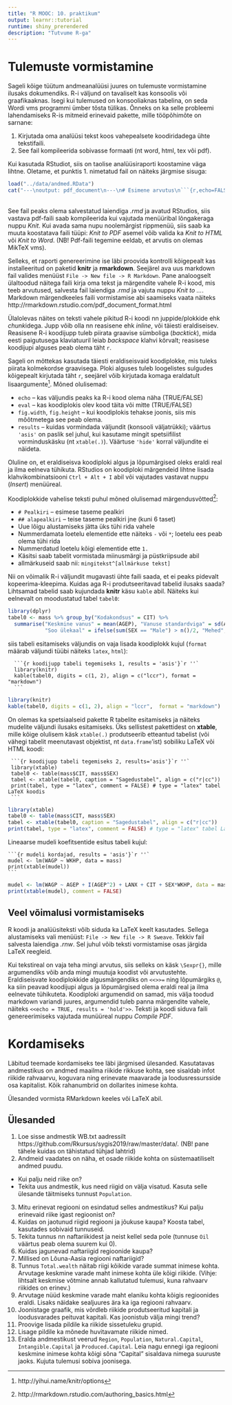 ```yaml
---
title: "R MOOC: 10. praktikum"
output: learnr::tutorial
runtime: shiny_prerendered
description: "Tutvume R-ga"
---
```



# Tulemuste vormistamine 

Sageli kõige tüütum andmeanalüüsi juures on tulemuste vormistamine ilusaks dokumendiks. R-i väljund on tavaliselt kas konsoolis või graafikaaknas. Isegi kui tulemused on konsooliaknas tabelina, on seda Wordi vms programmi ümber tõsta tülikas. Õnneks on ka selle probleemi lahendamiseks R-is mitmeid erinevaid pakette, mille tööpõhimõte on sarnane:

1. Kirjutada oma analüüsi tekst koos vahepealsete koodiridadega ühte tekstifaili.
1. See fail kompileerida sobivasse formaati (nt word, html, tex või pdf).

Kui kasutada RStudiot, siis on taolise analüüsiraporti koostamine väga lihtne. Oletame, et punktis 1. nimetatud fail on näiteks järgmise sisuga:  
<!---Väga paindlik pakett on **Sweave**, mis produtseerib tex ja html formaadis dokumente.
Käesolevas kursuses tutvume  paketiga **knitr**^[http://yihui.name/knitr/]. Selle paketi kõige olulisem käsk on `knit(.)`, millele tuleb ette anda punktis 1. koostatud faili nimi. Selles failis on mingis formaadis tekst ja R-i kood vaheldumisi, näiteks nii:-->

```r
load("../data/andmed.RData")
cat("---\noutput: pdf_document\n---\n# Esimene arvutus\n```{r,echo=FALSE}\nmass <- read.table(\"https://github.com/Rkursus/sygis2019/raw/master/data/mass.txt\", sep =\"\\t\", header = T)\n```\nMassachusettsi andmestikus on kokku `r nrow(mass)` inimest; sooline jaotus on järgnev:\n```{r,echo=FALSE}\ntable(mass$SEX)\n```\n## Esimene alapunkt\nNüüd on lisaks tulemusele endale näha, milline koodijupp leiab keskmise vanuse:\n```{r,echo=TRUE}\nmean(mass$AGEP)\n```\n")
```
<br>
See fail peaks olema salvestatud laiendiga *.rmd* ja avatud RStudios, siis vastava pdf-faili saab kompileerida kui vajutada menüüribal lõngakeraga nuppu *Knit*. Kui avada sama nupu noolemärgist rippmenüü, siis saab ka muuta koostatava faili tüüpi: *Knit to PDF* asemel võib valida ka  *Knit to HTML* või  *Knit to Word*. (NB! Pdf-faili tegemine eeldab, et arvutis on olemas MikTeX vms).
 

<!--
Oletame, et ülaltoodud ridu sisaldava faili nimi on "minuraport.Rmd". Kui R-i konsoolile anda käsk
```r
library(knitr)  # kui pole arvutis, siis enne installeerida
knit("minuraport.Rmd")
```
tunneb R ära, et tegemist on **markdown**-märgenduskeeles koodiga (täpsemini R-i-spetsiifilise markdown keelega) ning töökausta genereeritakse fail `minuraport.md`, kus R-i käsud on asendatud tulemustega (nt `mean(x)` on asendatud: `3.5`). Selle faili saab teegis **markdown**^[http://rmarkdown.rstudio.com/] oleva käsu `markdownToHTML(.)` abil muuta HTML-failiks:
```r
library(markdown) # kui pole arvutis, siis enne installeerida
markdownToHTML("minuraport.md", output = "valmisraport.html")
browseURL("valmisraport.html")
```
-->

Selleks, et raporti genereerimine ise läbi proovida kontrolli kõigepealt kas installeeritud on paketid **knitr** ja **rmarkdown**. Seejärel ava uus markdown fail valides menüüst `File -> New file -> R Markdown`. Pane  analoogselt ülaltoodud näitega faili kirja oma tekst ja märgendite vahele R-i kood, mis teeb arvutused, salvesta fail laiendiga *.rmd* ja vajuta nuppu *Knit to ...*. Markdown märgendkeeles faili vormistamise abi saamiseks vaata näiteks http://rmarkdown.rstudio.com/pdf_document_format.html

Ülalolevas näites on teksti vahele pikitud R-i koodi nn juppide/plokkide ehk *chunk*idega. Jupp võib olla nn reasisene ehk *inline*, või täiesti eraldiseisev. Reasisene R-i koodijupp tuleb piirata graavise sümboliga (*backtick*), mida eesti paigutusega klaviatuuril leiab *backspace* klahvi kõrvalt; reasisese koodijupi alguses peab olema täht `r`.  

Sageli on mõttekas kasutada täiesti eraldiseisvaid koodiplokke, mis tuleks piirata kolmekordse graavisega. Ploki alguses tuleb loogelistes sulgudes kõigepealt kirjutada täht `r`, seejärel võib kirjutada komaga eraldatult lisaargumente^[http://yihui.name/knitr/options].
Mõned olulisemad:

* `echo` -- kas väljundis peaks ka R-i kood olema näha (TRUE/FALSE)
* `eval` -- kas koodiplokis olev kood täita või mitte (TRUE/FALSE)
* `fig.width`, `fig.height` -- kui koodiplokis tehakse joonis, siis mis mõõtmetega see peab olema.
* `results` -- kuidas vormindada väljundit (konsooli väljatrükki); väärtus `'asis'` on paslik sel juhul, kui kasutame mingit spetsiifilist vorminduskäsku (nt `xtable(.)`). Väärtuse `'hide'` korral väljundite ei näideta. 

Oluline on, et eraldiseisva koodiploki algus ja lõpumärgised oleks eraldi real ja ilma eelneva tühikuta. RStudios on koodiploki märgendeid lihtne lisada klahvikombinatsiooni `Ctrl + Alt + I` abil või vajutades vastavat nuppu (*Insert*)  menüüreal.


Koodiplokkide vahelise teksti puhul mõned olulisemad märgendusvõtted^[http://rmarkdown.rstudio.com/authoring_basics.html]:

* `# Pealkiri` -- esimese taseme pealkiri
* `## alapealkiri` -- teise taseme pealkiri jne  (kuni 6 taset)
* Uue lõigu alustamiseks jätta üks tühi rida vahele
* Nummerdamata loetelu elementide ette näiteks `-` või `*`; loetelu ees peab olema tühi rida
* Nummerdatud loetelu kõigi elementide ette `1.` 
* Käsitsi saab tabelit vormistada miinusmärgi ja püstkriipsude abil
* allmärkuseid saab nii: `mingitekst^[allmärkuse tekst]`

Nii on võimalik R-i väljundit mugavasti ühte faili saada, et ei peaks pidevalt kopeerima-kleepima. Kuidas aga R-i produtseeritavad tabelid ilusaks saada?  Lihtsamad tabelid saab kujundada **knitr** käsu `kable` abil. Näiteks kui eelnevalt on moodustatud tabel `tabel0`:

```r
library(dplyr)
tabel0 <- mass %>% group_by("Kodakondsus" = CIT) %>% 
  summarise("Keskmine vanus" = mean(AGEP), "Vanuse standardviga" = sd(AGEP)/sqrt(n()),
            "Soo ülekaal" = ifelse(sum(SEX == "Male") > n()/2, "Mehed", "Naised"))
```
siis tabeli esitamiseks väljundis on vaja lisada koodiplokk kujul (`format` määrab väljundi tüübi  näiteks `latex`, `html`):

      ```{r koodijupp tabeli tegemiseks 1, results = 'asis'}`r ''`
      library(knitr)
      kable(tabel0, digits = c(1, 2), align = c("lccr"), format = "markdown")
      ```      

```r
library(knitr)
kable(tabel0, digits = c(1, 2), align = "lccr",  format = "markdown")
```
On olemas ka spetsiaalseid pakette R tabelite esitamiseks ja näiteks mudelite väljundi ilusaks esitamiseks. Üks sellistest pakettidest on **xtable**, mille kõige olulisem käsk `xtable(.)` produtseerib etteantud tabelist (või vähegi tabelit meenutavast objektist, nt `data.frame`'ist) sobiliku LaTeX või HTML koodi:

     ```{r koodijupp tabeli tegemiseks 2, results='asis'}`r ''`
     library(xtable)
     tabel0 <- table(mass$CIT, mass$SEX)
     tabel <- xtable(tabel0, caption = "Sagedustabel", align = c("r|cc"))
     print(tabel, type = "latex", comment = FALSE) # type = "latex" tabel LaTeX koodis
     ``` 
```r
library(xtable)
tabel0 <- table(mass$CIT, mass$SEX)
tabel <- xtable(tabel0, caption = "Sagedustabel", align = c("r|cc"))
print(tabel, type = "latex", comment = FALSE) # type = "latex" tabel LaTeX koodis
```

Lineaarse mudeli koefitsentide esitus tabeli kujul:

    ```{r mudeli kordajad, results = 'asis'}`r ''`
    mudel <- lm(WAGP ~ WKHP, data = mass)
    print(xtable(mudel))
    ```
```r
mudel <- lm(WAGP ~ AGEP + I(AGEP^2) + LANX + CIT + SEX*WKHP, data = mass)
print(xtable(mudel), comment = FALSE)
```
 
 

## Veel võimalusi  vormistamiseks

R koodi ja  analüüsiteksti võib siduda ka  LaTeX keelt kasutades. Sellega alustamiseks vali menüüst: `File -> New file -> R Sweave`. Tekkiv fail salvesta laiendiga *.rnw*. Sel juhul võib teksti vormistamise osas järgida LaTeX reegleid. 

Kui tekstireal on vaja teha mingi arvutus, siis selleks on käsk `\Sexpr{}`, mille argumendiks võib anda mingi muutuja koodist või arvutustehte.  Eraldiseisvate koodiplokkide algusmärgendiks on `<<>>=` ning lõpumärgiks `@`, ka siin peavad koodijupi algus ja lõpumärgised olema eraldi real ja ilma eelnevate tühikuteta. Koodiploki argumendid on samad, mis välja toodud markdown variandi juures, argumendid tuleb panna märgendite vahele, näiteks  `<<echo = TRUE, results = 'hold'>>`. Teksti ja koodi siduva faili genereerimiseks vajutada munüüreal nuppu *Compile PDF*.



 
 
<!--\pagebreak-->
 

# Kordamiseks

Läbitud teemade kordamiseks tee läbi järgmised ülesanded. Kasutatavas andmestikus on andmed maailma riikide rikkuse kohta, see sisaldab infot riikide rahvaarvu, koguvara ning erinevate maavarade ja loodusressursside osa kapitalist. Kõik rahanumbrid on dollarites inimese kohta.


Ülesanded vormista RMarkdown keeles või LaTeX abil.


## Ülesanded

1. Loe sisse andmestik WB.txt aadressilt https://github.com/Rkursus/sygis2019/raw/master/data/. (NB! pane tähele kuidas
on tähistatud tühjad lahtrid)
1. Andmeid vaadates on näha, et osade riikide kohta on süstemaatiliselt andmed puudu.
- Kui palju neid riike on?
- Tekita uus andmestik, kus need riigid on välja visatud.
Kasuta selle ülesande täitmiseks tunnust `Population`.
3. Mitu erinevat regiooni on esindatud selles andmestikus? Kui palju erinevaid riike igast
regioonist on?
1. Kuidas on jaotunud riigid regiooni ja jõukuse kaupa? Koosta tabel, kasutades sobivaid tunnuseid.
1. Tekita tunnus nn naftariikidest ja neist kellel seda pole (tunnuse `Oil` väärtus peab olema suurem kui 0).
1. Kuidas jagunevad naftariigid regioonide kaupa?
1. Millised on Lõuna-Aasia regiooni naftariigid?
1. Tunnus `Total.wealth` näitab riigi kõikide varade summat inimese kohta. Arvutage 
keskmine varade maht inimese kohta üle kõigi riikide. (Vihje: lihtsalt keskmise võtmine annab
kallutatud tulemusi, kuna rahvaarv riikides on erinev.)
1. Arvutage nüüd keskmine varade maht elaniku kohta kõigis regioonides eraldi. Lisaks
näidake sealjuures ära ka iga regiooni rahvaarv.
1. Joonistage graafik, mis võrdleb riikide produtseeritud kapitali ja loodusvarades peituvat
kapitali. Kas joonistub välja mingi trend?
1. Proovige lisada pildile ka riikide sissetuleku grupid.
1. Lisage pildile ka mõnede huvitavamate riikide nimed.
1. Eralda andmestikust veerud `Region`, `Population`, `Natural.Capital`, `Intangible.Capital` ja
`Produced.Capital`. Leia nagu ennegi iga regiooni keskmine inimese kohta kõigi sõna "Capital"
sisaldava nimega suuruste jaoks. Kujuta tulemusi sobiva joonisega.



